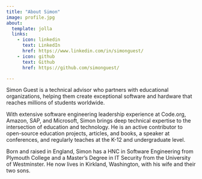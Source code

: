 ```yaml
---
title: "About Simon"
image: profile.jpg
about:
  template: jolla
  links:
    - icon: linkedin
      text: LinkedIn
      href: https://www.linkedin.com/in/simonguest/
    - icon: github
      text: Github
      href: https://github.com/simonguest/

---
```


Simon Guest is a technical advisor who partners with educational organizations, helping them create exceptional software and hardware that reaches millions of students worldwide.

With extensive software engineering leadership experience at Code.org, Amazon, SAP, and Microsoft, Simon brings deep technical expertise to the intersection of education and technology. He is an active contributor to open-source education projects, articles, and books, a speaker at conferences, and regularly teaches at the K-12 and undergraduate level.

Born and raised in England, Simon has a HNC in Software Engineering from Plymouth College and a Master's Degree in IT Security from the University of Westminster. He now lives in Kirkland, Washington, with his wife and their two sons.
